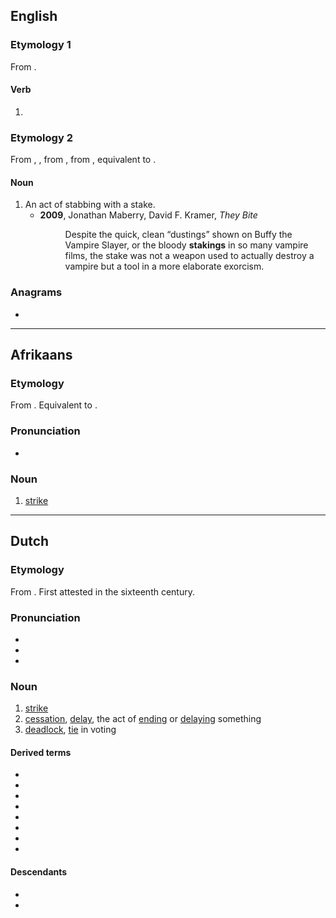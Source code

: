 ==English==

===Etymology 1===
From {{af|en|stake|-ing|id2=participial}}.

====Verb====
{{head|en|verb form}}

# {{present participle of|en|stake|nocat=1}}

===Etymology 2===
From {{inh|en|enm|stakyng}}, {{m|enm|staking}}, from {{inh|en|ang|stacung|t=staking}}, from {{der|en|ang|*stacian|t=to drive stakes}}, equivalent to {{af|en|stake|-ing|id2=gerund noun}}.

====Noun====
{{en-noun}}

# An act of stabbing with a stake.
#* '''2009''', Jonathan Maberry, David F. Kramer, ''They Bite''
#*: Despite the quick, clean “dustings” shown on Buffy the Vampire Slayer, or the bloody '''stakings''' in so many vampire films, the stake was not a weapon used to actually destroy a vampire but a tool in a more elaborate exorcism.

===Anagrams===
* {{anagrams|en|a=agiknst|Gitksan|skating|skin tag|skin-tag|skintag|takings|tasking}}

----

==Afrikaans==

===Etymology===
From {{inh|af|nl|staking}}. Equivalent to {{suf|af|staak|ing}}.

===Pronunciation===
* {{IPA|af|/ˈstaː.kɪŋ/}}

===Noun===
{{af-noun|s|stakinkie}}

# [[strike]] {{gloss|work stoppage}}
#: {{ux|af|Daar is '''stakings''' in die mynbougebiede.|There are '''strikes''' in the mining regions.}}

----

==Dutch==
{{wikipedia|lang=nl}}

===Etymology===
From {{suffix|nl|staken|ing}}. First attested in the sixteenth century.

===Pronunciation===
* {{IPA|nl|/ˈstaː.kɪŋ/}}
* {{audio|nl|Nl-staking.ogg|Audio}}
* {{hyphenation|nl|sta|king}}

===Noun===
{{nl-noun|f|-en|stakinkje}}

# [[strike]] {{gloss|work stoppage}} {{defdate|from 19th c.}}
# [[cessation]], [[delay]], the act of [[end]]ing or [[delay]]ing something
# [[deadlock]], [[tie]] in voting

====Derived terms====
* {{l|nl|estafettestaking}}
* {{l|nl|hongerstaking}}
* {{l|nl|klimaatstaking}}
* {{l|nl|leerlingenstaking}}
* {{l|nl|spoorwegstaking}}
* {{l|nl|stakingsbreker}}
* {{l|nl|stakingsrecht}}
* {{l|nl|werkstaking}}

====Descendants====
* {{desc|af|staking}}
* {{desc|fy|staking|bor=1}}